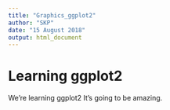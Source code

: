```yaml
---
title: "Graphics_ggplot2"
author: "SKP"
date: "15 August 2018"
output: html_document
---
```

# Learning ggplot2

We're learning ggplot2 It's going to be amazing.